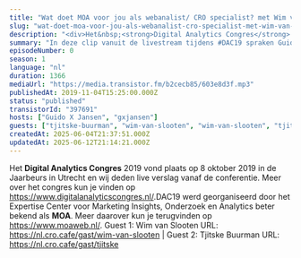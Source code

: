 ```yaml
---
title: "Wat doet MOA voor jou als webanalist/ CRO specialist? met Wim van Slooten en Tjitske Buurman"
slug: "wat-doet-moa-voor-jou-als-webanalist-cro-specialist-met-wim-van-slooten-en-tjitske-buurman"
description: "<div>Het&nbsp;<strong>Digital Analytics Congres</strong> 2019 vond plaats op 8 oktober 2019 in de Jaarbeurs in Utrecht en wij deden live verslag vanaf de conferentie. Meer over het congres kun je vinden op <a href=\"https://www.digitalanalyticscongres.nl/\">https://www.digitalanalyticscongres.nl/</a>.DAC19 werd georganiseerd door het Expertise Center voor Marketing Insights, Onderzoek en Analytics beter bekend als <strong>MOA</strong>. Meer daarover kun je terugvinden op <a href=\"https://www.moaweb.nl/\">https://www.moaweb.nl/</a>. Guest 1: Wim van Slooten URL: https://nl.cro.cafe/gast/wim-van-slooten | Guest 2: Tjitske Buurman URL: https://nl.cro.cafe/gast/tjitske&nbsp;</div>"
summary: "In deze clip vanuit de livestream tijdens #DAC19 spraken Guido en Bart met Wim en Tjitske van MOA, de organisatie van DAC19."
episodeNumber: 0
season: 1
language: "nl"
duration: 1366
mediaUrl: "https://media.transistor.fm/b2cecb85/603e8d3f.mp3"
publishedAt: 2019-11-04T15:25:00.000Z
status: "published"
transistorId: "397691"
hosts: ["Guido X Jansen", "gxjansen"]
guests: ["tjitske-buurman", "wim-van-slooten", "wim-van-slooten", "tjitske-buurman"]
createdAt: 2025-06-04T21:37:51.000Z
updatedAt: 2025-06-12T21:14:21.000Z
---
```


Het&nbsp;<strong>Digital Analytics Congres</strong> 2019 vond plaats op 8 oktober 2019 in de Jaarbeurs in Utrecht en wij deden live verslag vanaf de conferentie. Meer over het congres kun je vinden op <a href="https://www.digitalanalyticscongres.nl/">https://www.digitalanalyticscongres.nl/</a>.DAC19 werd georganiseerd door het Expertise Center voor Marketing Insights, Onderzoek en Analytics beter bekend als <strong>MOA</strong>. Meer daarover kun je terugvinden op <a href="https://www.moaweb.nl/">https://www.moaweb.nl/</a>. Guest 1: Wim van Slooten URL: https://nl.cro.cafe/gast/wim-van-slooten | Guest 2: Tjitske Buurman URL: https://nl.cro.cafe/gast/tjitske&nbsp;
